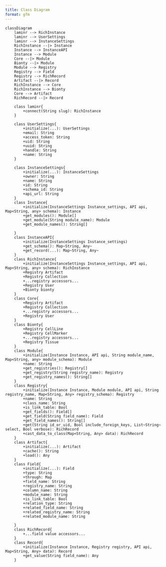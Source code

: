```yaml
---
title: Class Diagram
format: gfm
---
```


```mermaid
classDiagram
    laminr --> RichInstance
    laminr --> UserSettings
    laminr --> InstanceSettings
    RichInstance --|> Instance
    Instance --> InstanceAPI
    Instance --> Module
    Core --|> Module
    Bionty --|> Module
    Module --> Registry
    Registry --> Field
    Registry --> RichRecord
    Artifact --|> Record
    RichInstance --> Core
    RichInstance --> Bionty
    Core --> Artifact
    RichRecord --|> Record
    
    class laminr{
        +connect(String slug): RichInstance
    }

    class UserSettings{
        +initialize(...): UserSettings
        +email: String
        +access_token: String
        +uid: String
        +uuid: String
        +handle: String
        +name: String
    }

    class InstanceSettings{
        +initialize(...): InstanceSettings
        +owner: String
        +name: String
        +id: String
        +schema_id: String
        +api_url: String
    }
    class Instance{
        +initialize(InstanceSettings Instance_settings, API api, Map<String, any> schema): Instance
        +get_modules(): Module[]
        +get_module(String module_name): Module
        +get_module_names(): String[]

    }
    class InstanceAPI{
        +initialize(InstanceSettings Instance_settings)
        +get_schema(): Map~String, Any~
        +get_record(...): Map~String, Any~
    }
    class RichInstance{
        +initialize(InstanceSettings Instance_settings, API api, Map<String, any> schema): RichInstance
        +Registry Artifact
        +Registry Collection
        +...registry accessors...
        +Registry User
        +Bionty bionty
    }
    class Core{
        +Registry Artifact
        +Registry Collection
        +...registry accessors...
        +Registry User
    }
    class Bionty{
        +Registry CellLine
        +Registry CellMarker
        +...registry accessors...
        +Registry Tissue
    }
    class Module{
        +initialize(Instance Instance, API api, String module_name, Map<String, any> module_schema): Module
        +name: String
        +get_registries(): Registry[]
        +get_registry(String registry_name): Registry
        +get_registry_names(): String[]
    }
    class Registry{
        +initialize(Instance Instance, Module module, API api, String registry_name, Map<String, Any> registry_schema): Registry
        +name: String
        +class_name: String
        +is_link_table: Bool
        +get_fields(): Field[]
        +get_field(String field_name): Field
        +get_field_names(): String[]
        +get(String id_or_uid, Bool include_foreign_keys, List~String~ select, Bool verbose): RichRecord
        +cast_data_to_class(Map<String, Any> data): RichRecord
    }
    class Artifact{
        +initialize(...): Artifact
        +cache(): String
        +load(): Any
    }
    class Field{
        +initialize(...): Field
        +type: String
        +through: Map
        +field_name: String
        +registry_name: String
        +column_name: String
        +module_name: String
        +is_link_table: Bool
        +relation_type: String
        +related_field_name: String
        +related_registry_name: String
        +related_module_name: String

    }
    class RichRecord{
        +...field value accessors...
    }
    class Record{
        +initialize(Instance Instance, Registry registry, API api, Map<String, Any> data): Record
        +get_value(String field_name): Any
    }
```
